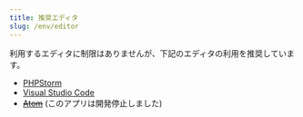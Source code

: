 ---
title: 推奨エディタ
slug: /env/editor
---

利用するエディタに制限はありませんが、下記のエディタの利用を推奨しています。

* [PHPStorm](/docs/env/editor/phpstorm)
* [Visual Studio Code](/docs/env/editor/vscode)
* ~~[Atom](/docs/env/editor/atom)~~ (このアプリは開発停止しました)
